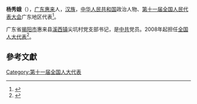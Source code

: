 '''杨秀娥'''（{{bd|1970年||}}），[[广东省|广东]][[惠来县|惠来]]人，[[汉族|汉族]]，[[中华人民共和国|中华人民共和国]]政治人物、[[第十一届全国人民代表大会|第十一届全国人民代表大会]]广东地区代表<ref>{{cite web|author=新华网|title=第十一届全国人大代表|url=http://news.xinhuanet.com/ziliao/2008-03/03/content_7708230.htm?node=36628|publisher=新华网|accessdate=2014-01-07|archive-date=2014-01-10|archive-url=https://web.archive.org/web/20140110211415/http://news.xinhuanet.com/ziliao/2008-03/03/content_7708230.htm?node=36628|dead-url=no}}</ref>。

广东省[[揭阳市|揭阳市]]惠来县[[溪西镇|溪西镇]]尖坑村党支部书记，是[[中国共产党|中共]]党员。2008年起担任[[全国人民代表大会代表|全国人大代表]]<ref>{{cite news|title=全国人大代表信息-杨秀娥|url= http://210.82.31.1:8084/delegate/viewDelegate.action?dbid=111843|accessdate=2013-04-05|newspaper=全国人大网|archive-url=https://web.archive.org/web/20140522052903/http://www.npc.gov.cn/delegate/viewDelegate.action?dbid=111843|archive-date=2014-05-22|dead-url=yes}}</ref>。

==參考文獻==
{{reflist}}
[[Category:第十一届全国人大代表|Category:第十一届全国人大代表]]